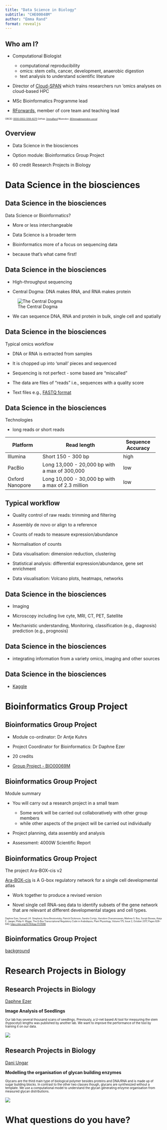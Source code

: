 ```yaml
---
title: "Data Science in Biology"
subtitle: "CHE00048M"
author: "Emma Rand"
format: revealjs
---
```


## Who am I?

-   Computational Biologist

    -   computational reproducibility
    -   omics: stem cells, cancer, development, anaerobic digestion
    -   text analysis to understand scientific literature

-   Director of [Cloud-SPAN](https://cloud-span.york.ac.uk/) which
    trains researchers run 'omics analyses on cloud-based HPC

-   MSc Bioinformatics Programme lead

-   [RForwards](https://forwards.github.io/), member of core team and
    teaching lead

::: {style="font-size: 50%;"}
ORCID: [0000-0002-1358-8275](https://orcid.org/0000-0002-1358-8275)
GitHub: [3mmaRand](https://github.com/3mmaRand) Mastodon:
[\@3mma\@mastodon.social](https://mastodon.social/deck/@3mma)
:::

## Overview

-   Data Science in the biosciences

-   Option module: Bioinformatics Group Project

-   60 credit Research Projects in Biology

# Data Science in the biosciences

## Data Science in the biosciences

Data Science or Bioinformatics?

::: incremental
-   More or less interchangeable

-   Data Science is a broader term

-   Bioinformatics more of a focus on sequencing data

-   because that's what came first!
:::

## Data Science in the biosciences

-   High-throughput sequencing

-   Central Dogma: DNA makes RNA, and RNA makes protein

![The Central
Dogma](images/central-dogma.png){fig-alt="DNA is transcribed to RNA which is translated to proteins"}

-   We can sequence DNA, RNA and protein in bulk, single cell and
    spatially

## Data Science in the biosciences

Typical omics workflow

::: incremental
-   DNA or RNA is extracted from samples

-   It is chopped up into 'small' pieces and sequenced

-   Sequencing is not perfect - some based are "miscalled"

-   The data are files of "reads" i.e., sequences with a quality score

-   Text files e.g., [FASTQ
    format](https://en.wikipedia.org/wiki/FASTQ_format)
:::

## Data Science in the biosciences

Technologies

-   long reads or short reads

::: {style="font-size: 70%;"}
+---------------+------------------------------------+---------------+
| Platform      | Read length                        | Sequence      |
|               |                                    | Accuracy      |
+===============+====================================+===============+
| Illumina      | Short 150 - 300 bp                 | high          |
+---------------+------------------------------------+---------------+
| PacBio        | Long 13,000 - 20,000 bp with a max | low           |
|               | of 300,000                         |               |
+---------------+------------------------------------+---------------+
| Oxford        | Long 10,000 - 30,000 bp with a max | low           |
| Nanopore      | of 2.3 million                     |               |
+---------------+------------------------------------+---------------+
:::

## Typical workflow

::: incremental
-   Quality control of raw reads: trimming and filtering

-   Assembly de novo or align to a reference

-   Counts of reads to measure expression/abundance

-   Normalisation of counts

-   Data visualisation: dimension reduction, clustering

-   Statistical analysis: differential expression/abundance, gene set
    enrichment

-   Data visualisation: Volcano plots, heatmaps, networks
:::

## Data Science in the biosciences

-   Imaging

-   Microscopy including live cyte, MRI, CT, PET, Satellite

-   Mechanistic understanding, Monitoring, classification (e.g.,
    diagnosis) prediction (e.g., prognosis)

## Data Science in the biosciences

-   integrating information from a variety omics, imaging and other
    sources

## Data Science in the biosciences

-   [Kaggle](https://www.kaggle.com/)

# Bioinformatics Group Project

## Bioinformatics Group Project

-   Module co-ordinator: Dr Antje Kuhrs

-   Project Coordinator for Bioinformatics: Dr Daphne Ezer

-   20 credits

-   [Group Project -
    BIO00069M](https://www.york.ac.uk/students/studying/manage/programmes/module-catalogue/module/BIO00069M/latest)

## Bioinformatics Group Project

Module summary

-   You will carry out a research project in a small team

    -   Some work will be carried out collaboratively with other group
        members
    -   while other aspects of the project will be carried out
        individually

-   Project planning, data assembly and analysis

-   Assessment: 4000W Scientific Report

## Bioinformatics Group Project

The project Ara-BOX-cis v2

[Ara-BOX-cis](https://araboxcis.org/) is A G-box regulatory network for
a single cell developmental atlas

-   Work together to produce a revised version

-   Novel single cell RNA-seq data to identify subsets of the gene
    network that are relevant at different developmental stages and cell
    types.

::: {style="font-size: 50%;"}
Daphne Ezer, Samuel J.K. Shepherd, Anna Brestovitsky, Patrick Dickinson,
Sandra Cortijo, Varodom Charoensawan, Mathew S. Box, Surojit Biswas,
Katja E. Jaeger, Philip A. Wigge, The G-Box Transcriptional Regulatory
Code in Arabidopsis, Plant Physiology, Volume 175, Issue 2, October
2017, Pages 628–640, <https://doi.org/10.1104/pp.17.01086>
:::

## Bioinformatics Group Project

[background](biology-gp-proj.pdf)

# Research Projects in Biology

## Research Projects in Biology


[Daphne Ezer](https://www.york.ac.uk/biology/our-staff/ezerdaphne/) 
                    
**Image Analysis of Seedlings**

::: {style="font-size: 70%;"}
Our lab has several thousand scans of seedlings.  Previously, a U-net based AI tool for measuring the stem (hypocotyl) lengths was published by another lab. We want to improve the performance of the tool by training it on our data.
:::
                    
![](images/daphne-ezer.jpg) 

## Research Projects in Biology


[Dani Ungar](https://www.york.ac.uk/biology/people/daniel-ungar/) 

**Modelling the organisation of glycan building enzymes**                 

::: {style="font-size: 70%;"}
Glycans are the third main type of biological polymer besides proteins and DNA/RNA and is made up of sugar building blocks. In contrast to the other two classes though, glycans are synthesized without a template. We use a computational model to understand the glycan generating enzyme organisation from measured glycan distributions.
:::

                    
![](images/daniel-ungar.jpg) 


# What questions do you have?